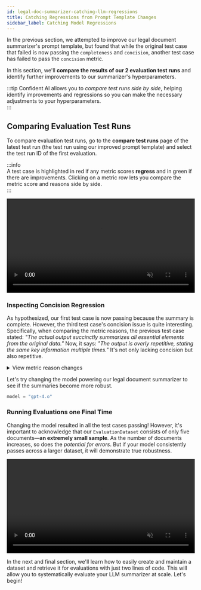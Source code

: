 ```yaml
---
id: legal-doc-summarizer-catching-llm-regressions
title: Catching Regressions from Prompt Template Changes
sidebar_label: Catching Model Regressions
---
```


In the previous section, we attempted to improve our legal document summarizer's prompt template, but found that while the original test case that failed is now passing the `completeness` and `concision`, another test case has failed to pass the `concision` metric.

In this section, we'll **compare the results of our 2 evaluation test runs** and identify further improvements to our summarizer's hyperparameters.

:::tip
Confident AI allows you to _compare test runs side by side_, helping identify improvements and regressions so you can make the necessary adjustments to your hyperparameters.  
:::

## Comparing Evaluation Test Runs

To compare evaluation test runs, go to the **compare test runs** page of the latest test run (the test run using our improved prompt template) and select the test run ID of the first evaluation.

:::info  
A test case is highlighted in red if any metric scores **regress** and in green if there are improvements. Clicking on a metric row lets you compare the metric score and reasons side by side.  
:::

<div
  style={{
    display: "flex",
    alignItems: "center",
    justifyContent: "center",
    marginBottom: "20px",
  }}
>
  <video width="100%" autoPlay loop muted playsInlines>
    <source
      src="https://confident-docs.s3.us-east-1.amazonaws.com/tutorial-legal-document-summarizer-compare-test-runs.mp4"
      type="video/mp4"
    />
  </video>
</div>

### Inspecting Concision Regression

As hypothesized, our first test case is now passing because the summary is complete. However, the third test case's concision issue is quite interesting. Specifically, when comparing the metric reasons, the previous test case stated: _"The actual output succinctly summarizes all essential elements from the original data."_ Now, it says: _"The output is overly repetitive, stating the same key information multiple times."_ It's not only lacking concision but also repetitive.

<details><summary>View metric reason changes</summary>
<p>

```python
new reason="The output is overly repetitive, stating the same key information multiple times, such as service details, penalty, confidentiality, liability, dispute resolution, and agreement terms. However, it includes essential information about parties, services, financials, confidentiality, liability, dispute resolution, and governance, promoting clarity and completeness."

old reason="The actual output succinctly summarizes all essential elements from the original data, including contract parties, services provided, response times, contract duration, payment terms, confidentiality, liability, dispute resolution, and governing law, without including any redundant information."
```

</p>
</details>

Let's try changing the model powering our legal document summarizer to see if the summaries become more robust.

```python
model = "gpt-4.o"
```

### Running Evaluations one Final Time

Changing the model resulted in all the test cases passing! However, it's important to acknowledge that our `EvaluationDataset` consists of only five documents—**an extremely small sample**. As the number of documents increases, so does the _potential for errors_. But if your model consistently passes across a larger dataset, it will demonstrate true robustness.

<div
  style={{
    display: "flex",
    alignItems: "center",
    justifyContent: "center",
    marginBottom: "20px",
  }}
>
  <video width="100%" autoPlay loop muted playsInlines>
    <source
      src="https://confident-docs.s3.us-east-1.amazonaws.com/tutorial-legal-document-summarizer-final-test-run.mp4"
      type="video/mp4"
    />
  </video>
</div>

In the next and final section, we'll learn how to easily create and maintain a dataset and retrieve it for evaluations with just two lines of code. This will allow you to systematically evaluate your LLM summarizer at scale. Let's begin!
